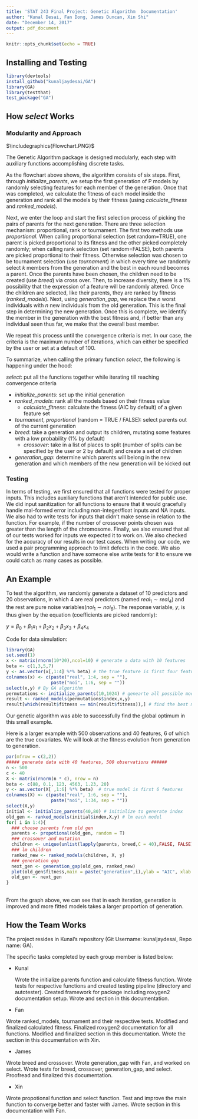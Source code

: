 ```yaml
---
title: 'STAT 243 Final Project: Genetic Algorithm  Documentation'
author: "Kunal Desai, Fan Dong, James Duncan, Xin Shi"
date: "December 14, 2017"
output: pdf_document
---
```


```r
knitr::opts_chunk$set(echo = TRUE)
```
## Installing and Testing

```r
library(devtools)
install_github("kunaljaydesai/GA")
library(GA)
library(testthat)
test_package("GA")
```

## How $\textit{select}$ Works

### Modularity and Approach

$\includegraphics{Flowchart.PNG}$

The Genetic Algorithm package is designed modularly, each step with auxiliary functions accomplishing discrete tasks. 

As the flowchart above shows, the algorithm consists of six steps. First, through *initialize_parents*, we setup the first generation of P models by randomly selecting features for each member of the generation. Once that was completed, we calculate the fitness of each model inside the generation and rank all the models by their fitness (using *calculate_fitness* and *ranked_models*). 

Next, we enter the loop and start the first selection process of picking the pairs of parents for the next generation. There are three selection mechanism: proportional, rank or tournament. The first two methods use *proportional.* When calling proportional selection (set random=TRUE), one parent is picked proportional to its fitness and the other picked completely randomly; when calling rank selection (set random=FALSE), both parents are picked proportional to their fitness. Otherwise selection was chosen to be tournament selection (use *tournament*) in which every time we randomly select $k$ members from the generation and the best in each round becomes a parent. Once the parents have been chosen, the children need to be created (use *breed*) via cross over. Then, to increase diversity, there is a 1% possibility that the expression of a feature will be randomly altered. Once the children are selected, like their parents, they are ranked by fitness (*ranked_models*). Next, using *generation_gap*, we replace the $n$ worst individuals with $n$ new individuals from the old generation. This is the final step in determining the new generation. Once this is complete, we identify the member in the generation with the best fitness and, if better than any individual seen thus far, we make that the overall best member.

We repeat this process until the convergence criteria is met. In our case, the criteria is the maximum number of iterations, which can either be specified by the user or set at a default of 100. 

To summarize, when calling the primary function *select*, the following is happening under the hood:

*select*: put all the functions together while iterating till reaching convergence criteria


* *initialize_parents*: set up the initial generation
* *ranked_models*: rank all the models based on their fitness value
    + *calculate_fitness*: calculate the fitness (AIC by default) of a given feature set
* *tournament*, *proportional* (random = TRUE / FALSE): select parents out of the current generation
* *breed*: take a generation and output its children, mutating some features with a low probability (1% by default)
    + *crossover*: take in a list of places to split (number of splits can be specified by the user or 2 by default) and create a set of children
* *generation_gap*: determine which parents will belong in the new generation and which members of the new generation will be kicked out


### Testing

In terms of testing, we first ensured that all functions were tested for proper inputs. This includes auxiliary functions that aren't intended for public use. We did input sanitization for all functions to ensure that it would gracefully handle mal-formed error including non-integer/float inputs and NA inputs. We also had to write tests for inputs that didn't make sense in relation to the function. For example, if the number of crossover points chosen was greater than the length of the chromosome. Finally, we also ensured that all of our tests worked for inputs we expected it to work on. We also checked for the accuracy of our results in our test cases. When writing our code, we used a pair programming approach to limit defects in the code. We also would write a function and have someone else write tests for it to ensure we could catch as many cases as possible.   

## An Example

To test the algorithm, we randomly generate a dataset of 10 predictors and 20 observations, in which 4 are real predictors (named $real_{1} \sim real_{4}$) and the rest are pure noise variables($noi_{1} \sim noi_{6}$). The response variable, $y$, is thus given by the equation (coefficients are picked randomly): 

$y= \beta_{0}+ \beta_{1}x_{1} + \beta_{2}x_{2} + \beta_{3}x_{3} + \beta_{4}x_{4}$

Code for data simulation:

```r
library(GA)
set.seed(1)
x <- matrix(rnorm(10*20),ncol=10) # generate a data with 10 features
beta <- c(1,3,5,7) 
y <- as.vector(x[,1:4] %*% beta) # the true feature is first four features
colnames(x) <- c(paste("real", 1:4, sep = ""),
                 paste("noi", 1:6, sep = ""))
select(x,y) # By GA algorithm
permutations <- initialize_parents(10,1024) # genearte all possible models
result <- ranked_models(permutations$index,x,y)
result[which(result$fitness == min(result$fitness)),] # find the best model with highest fitness
```

Our genetic algorithm was able to successfully find the global optimum in this small example.

Here is a larger example with 500 observations and 40 features, 6 of which are the true covariates. We will look at the fitness evolution from generation to generation.

```r
par(mfrow = c(2,2))
##### generate data with 40 features, 500 observations ######
n <- 500
c <- 40
X <- matrix(rnorm(n * c), nrow = n)
beta <- c(88, 0.1, 123, 4563, 1.23, 20)
y <- as.vector(X[ ,1:6] %*% beta)  # true model is first 6 features
colnames(X) <- c(paste("real", 1:6, sep = ""),
                 paste("noi", 1:34, sep = ""))
select(X,y)
initial <- initialize_parents(40,80) # initialize to generate index
old_gen <- ranked_models(initial$index,X,y) # lm each model
for( i in 1:4){ 
  ### choose parents from old gen
  parents <- propotional(old_gen, random = T)
  ### crossover and mutation
  children <- unique(unlist(lapply(parents, breed,C = 40),FALSE, FALSE))
  ### lm children
  ranked_new <- ranked_models(children, X, y)
  ### generation gap
  next_gen <- generation_gap(old_gen, ranked_new)
  plot(old_gen$fitness,main = paste("generation",i),ylab = "AIC", xlab =paste("generation",i))
  old_gen <- next_gen
}
```
\
From the graph above, we can see that in each iteration, generation is improved and more fitted models takes a larger proportion of generation.


\newpage
## How the Team Works

The project resides in Kunal's repository (Git Username: kunaljaydesai, Repo name: GA).

The specific tasks completed by each group member is listed below:


* Kunal 

  Wrote the initialize parents function and calculate fitness function. Wrote tests for respective functions and created testing pipeline (directory and autotester). Created framework for package including roxygen2 documentation setup. Wrote \textit{Modularity and Approach} and \textit{Testing} section in this documentation.

* Fan

 Wrote ranked_models, tournament and their respective tests. Modified and finalized calculated fitness. Finalized roxygen2 documentation for all functions. Modified and finalized \textit{Modularity and Approach} section in this documentation. Wrote the \textit{An Example} section in this documentation with Xin.

* James

 Wrote breed and crossover. Wrote generation_gap with Fan, and worked on select. Wrote tests for breed, crossover, generation_gap, and select. Proofread and finalized this documentation.

* Xin 

 Wrote propotional function and select function. Test and improve the main function to converge better and faster with James. Wrote \textit{Example} section in this documentation with Fan.
